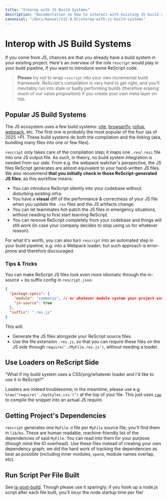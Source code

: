 ```yaml
---
title: "Interop with JS Build Systems"
description: "Documentation on how to interact with existing JS build systems"
canonical: "/docs/manual/v12.0.0/interop-with-js-build-systems"
---
```


# Interop with JS Build Systems

If you come from JS, chances are that you already have a build system in your existing project. Here's an overview of the role `rescript` would play in your build pipeline, if you want to introduce some ReScript code.

> **Please** try not to wrap `rescript` into your own incremental build framework. ReScript's compilation is very hard to get right, and you'll inevitably run into stale or badly performing builds (therefore erasing much of our value proposition) if you create your own meta layer on top.

## Popular JS Build Systems

The JS ecosystem uses a few build systems: [vite](https://vite.dev/), [browserify](http://browserify.org/), [rollup](https://github.com/rollup/rollup), [webpack](https://webpack.js.org/), etc. The first one is probably the most popular of the four (as of 2025 =P). These build systems do both the compilation and the linking (aka, bundling many files into one or few files).

`rescript` only takes care of the compilation step; it maps one `.res`/`.resi` file into one JS output file. As such, in theory, no build system integration is needed from our side. From e.g. the webpack watcher's perspective, the JS files ReScript generates are almost equivalent to your hand-written JS files. We also recommend **that you initially check in those ReScript-generated JS files**, as this workflow means:

- You can introduce ReScript silently into your codebase without disturbing existing infra.
- You have a **visual** diff of the performance & correctness of your JS file when you update the `.res` files and the JS artifacts change.
- You can let teammates hot-patch the JS files in emergency situations, without needing to first start learning ReScript.
- You can remove ReScript completely from your codebase and things will still work (in case your company decides to stop using us for whatever reason).

For what it's worth, you can also turn `rescript` into an automated step in your build pipeline, e.g. into a Webpack loader; but such approach is error-prone and therefore discouraged.

### Tips & Tricks

You can make ReScript JS files look even more idiomatic through the in-source + bs suffix config in `rescript.json`:

```json
{
  "package-specs": {
    "module": "commonjs", // or whatever module system your project uses
    "in-source": true
  },
  "suffix": ".res.js"
}
```

This will:

- Generate the JS files alongside your ReScript source files.
- Use the file extension `.res.js`, so that you can require these files on the JS side through `require('./MyFile.res.js')`, without needing a loader.

## Use Loaders on ReScript Side

"What if my build system uses a CSS/png/whatever loader and I'd like to use it in ReScript?"

Loaders are indeed troublesome; in the meantime, please use e.g. `%raw("require('./myStyles.css')")` at the top of your file. This just uses [`raw`](embed-raw-javascript.md) to compile the snippet into an actual JS require.

## Getting Project's Dependencies

`rescript` generates one `MyFile.d` file per `MyFile` source file; you'll find them in `lib/bs`. These are human readable, machine-friendly list of the dependencies of said `MyFile`. You can read into them for your purpose (though mind the IO overhead). Use these files instead of creating your own dependency graph; we did the hard work of tracking the dependencies as best as possible (including inner modules, `open`s, module names overlap, etc).

## Run Script Per File Built

See [js-post-build](build-configuration#js-post-build). Though please use it sparingly; if you hook up a node.js script after each file built, you'll incur the node startup time per file!
